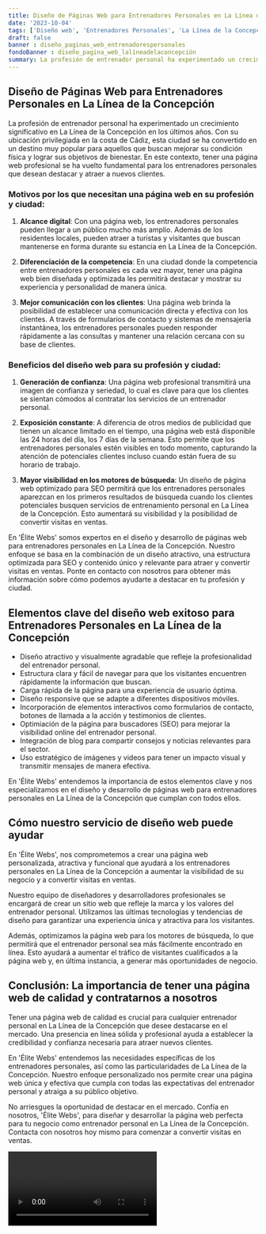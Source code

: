 ```yaml
---
title: Diseño de Páginas Web para Entrenadores Personales en La Línea de la Concepción
date: '2023-10-04'
tags: ['Diseño web', 'Entrenadores Personales', 'La Línea de la Concepción']
draft: false
banner : diseño_paginas_web_entrenadorespersonales
fondoBanner : diseño_pagina_web_lalíneadelaconcepción
summary: La profesión de entrenador personal ha experimentado un crecimiento significativo en La Línea de la Concepción en los últimos años. Con su ubicación privilegiada en la costa de Cádiz, esta ciudad se ha convertido en un destino muy popular para aquellos que buscan mejorar su condición física y lograr sus objetivos de bienestar. En este contexto, tener una página web profesional se ha vuelto fundamental para los entrenadores personales que desean destacar y atraer a nuevos clientes.
---
```


## Diseño de Páginas Web para Entrenadores Personales en La Línea de la Concepción

La profesión de entrenador personal ha experimentado un crecimiento significativo en La Línea de la Concepción en los últimos años. Con su ubicación privilegiada en la costa de Cádiz, esta ciudad se ha convertido en un destino muy popular para aquellos que buscan mejorar su condición física y lograr sus objetivos de bienestar. En este contexto, tener una página web profesional se ha vuelto fundamental para los entrenadores personales que desean destacar y atraer a nuevos clientes.

### Motivos por los que necesitan una página web en su profesión y ciudad:

1. **Alcance digital**: Con una página web, los entrenadores personales pueden llegar a un público mucho más amplio. Además de los residentes locales, pueden atraer a turistas y visitantes que buscan mantenerse en forma durante su estancia en La Línea de la Concepción.

2. **Diferenciación de la competencia**: En una ciudad donde la competencia entre entrenadores personales es cada vez mayor, tener una página web bien diseñada y optimizada les permitirá destacar y mostrar su experiencia y personalidad de manera única.

3. **Mejor comunicación con los clientes**: Una página web brinda la posibilidad de establecer una comunicación directa y efectiva con los clientes. A través de formularios de contacto y sistemas de mensajería instantánea, los entrenadores personales pueden responder rápidamente a las consultas y mantener una relación cercana con su base de clientes.

### Beneficios del diseño web para su profesión y ciudad:

1. **Generación de confianza**: Una página web profesional transmitirá una imagen de confianza y seriedad, lo cual es clave para que los clientes se sientan cómodos al contratar los servicios de un entrenador personal.

2. **Exposición constante**: A diferencia de otros medios de publicidad que tienen un alcance limitado en el tiempo, una página web está disponible las 24 horas del día, los 7 días de la semana. Esto permite que los entrenadores personales estén visibles en todo momento, capturando la atención de potenciales clientes incluso cuando están fuera de su horario de trabajo.

3. **Mayor visibilidad en los motores de búsqueda**: Un diseño de página web optimizado para SEO permitirá que los entrenadores personales aparezcan en los primeros resultados de búsqueda cuando los clientes potenciales busquen servicios de entrenamiento personal en La Línea de la Concepción. Esto aumentará su visibilidad y la posibilidad de convertir visitas en ventas.

En 'Élite Webs' somos expertos en el diseño y desarrollo de páginas web para entrenadores personales en La Línea de la Concepción. Nuestro enfoque se basa en la combinación de un diseño atractivo, una estructura optimizada para SEO y contenido único y relevante para atraer y convertir visitas en ventas. Ponte en contacto con nosotros para obtener más información sobre cómo podemos ayudarte a destacar en tu profesión y ciudad.

<GifSeo />

<Cta />

## Elementos clave del diseño web exitoso para Entrenadores Personales en La Línea de la Concepción 

- Diseño atractivo y visualmente agradable que refleje la profesionalidad del entrenador personal.
- Estructura clara y fácil de navegar para que los visitantes encuentren rápidamente la información que buscan.
- Carga rápida de la página para una experiencia de usuario óptima.
- Diseño responsive que se adapte a diferentes dispositivos móviles.
- Incorporación de elementos interactivos como formularios de contacto, botones de llamada a la acción y testimonios de clientes.
- Optimiación de la página para buscadores (SEO) para mejorar la visibilidad online del entrenador personal.
- Integración de blog para compartir consejos y noticias relevantes para el sector.
- Uso estratégico de imágenes y videos para tener un impacto visual y transmitir mensajes de manera efectiva.

En 'Élite Webs' entendemos la importancia de estos elementos clave y nos especializamos en el diseño y desarrollo de páginas web para entrenadores personales en La Línea de la Concepción que cumplan con todos ellos.

## Cómo nuestro servicio de diseño web puede ayudar

En 'Élite Webs', nos comprometemos a crear una página web personalizada, atractiva y funcional que ayudará a los entrenadores personales en La Línea de la Concepción a aumentar la visibilidad de su negocio y a convertir visitas en ventas. 

Nuestro equipo de diseñadores y desarrolladores profesionales se encargará de crear un sitio web que refleje la marca y los valores del entrenador personal. Utilizamos las últimas tecnologías y tendencias de diseño para garantizar una experiencia única y atractiva para los visitantes.

Además, optimizamos la página web para los motores de búsqueda, lo que permitirá que el entrenador personal sea más fácilmente encontrado en línea. Esto ayudará a aumentar el tráfico de visitantes cualificados a la página web y, en última instancia, a generar más oportunidades de negocio.

## Conclusión: La importancia de tener una página web de calidad y contratarnos a nosotros

Tener una página web de calidad es crucial para cualquier entrenador personal en La Línea de la Concepción que desee destacarse en el mercado. Una presencia en línea sólida y profesional ayuda a establecer la credibilidad y confianza necesaria para atraer nuevos clientes.

En 'Élite Webs' entendemos las necesidades específicas de los entrenadores personales, así como las particularidades de La Línea de la Concepción. Nuestro enfoque personalizado nos permite crear una página web única y efectiva que cumpla con todas las expectativas del entrenador personal y atraiga a su público objetivo.

No arriesgues la oportunidad de destacar en el mercado. Confía en nosotros, 'Élite Webs', para diseñar y desarrollar la página web perfecta para tu negocio como entrenador personal en La Línea de la Concepción. Contacta con nosotros hoy mismo para comenzar a convertir visitas en ventas.

<Video />

<CtaBot job='Entrenadores Personales' city='La Línea de la Concepción'/>

<Gmaps query='La Línea de la Concepción+españa+maps' />